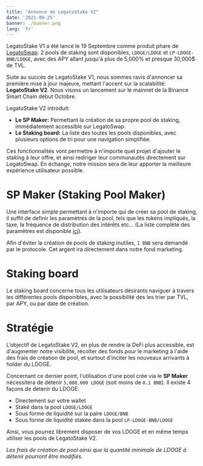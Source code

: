 ```yaml
---
title: "Annonce de LegatoStake V2"
date: '2021-09-25'
banner: ./banner.png
lang: 'fr'
---
```


LegatoStake V1 a été lancé le 19 Septembre comme produit phare de [LegatoSwap](https://app.lambodoge.org). 2 pools de staking sont disponibles, `LDOGE/LDOGE` et `LP-LDOGE-BNB/LDOGE`, avec des APY allant jusqu'à plus de 5,000% et presque 30,000$ de TVL.

Suite au succès de LegatoStake V1, nous sommes ravis d'annoncer sa première mise à jour majeure, mettant l'accent sur la scalabilité: **LegatoStake V2**. Nous visons un lancement sur le mainnet de la Binance Smart Chain début Octobre.

LegatoStake V2 introduit:

- **Le SP Maker:** Permettant la création de sa propre pool de staking, immédiatement accessible sur LegatoSwap.
- **Le Staking board:** La liste des toutes les pools disponibles, avec plusieurs options de tri pour une navigation simplifiée.

Ces fonctionnalités vont permettre à n'importe quel projet d'ajouter le staking à leur offre, et ainsi rediriger leur communautés directement sur LegatoSwap. En échange, notre mission sera de leur apporter la meilleure expérience utilisateur possible.

# SP Maker (Staking Pool Maker)

Une interface simple permettant à n'importe qui de créer sa pool de staking, il suffit de definir les paramètres de la pool, tels que les tokens impliqués, la taxe, la fréquence de distribution des intérêts etc... (La liste complète des paramètres est disponible [ici](https://lambodoge.org/fr/blog/introducing-lamboswap/#lambostake)).

Afin d'éviter la création de pools de staking inutiles, `1 BNB` sera demandé par le protocole. Cet argent ira directement dans notre fond marketing.

# Staking board

Le staking board concerne tous les utilisateurs désirants naviguer à travers les différentes pools disponibles, avec la possibilité des les trier par TVL, par APY, ou par date de création.

# Stratégie

L’objectif de LegatoStake V2, en plus de rendre la DeFi plus accessible, est d'augmenter notre visibilité, récolter des fonds pour le marketing à l'aide des frais de création de pool, et surtout d'inciter les nouveaux arrivants à holder du LDOGE.

Concernant ce dernier point, l'utilisation d'une pool crée via le **SP Maker** nécessitera de détenir `5,000,000 LDOGE` (soit moins de `0.1 BNB`). Il existe 4 façons de détenir du LDOGE:

- Directement sur votre wallet
- Staké dans la pool `LDOGE/LDOGE`
- Sous forme de liquidité sur la paire `LDOGE/BNB`
- Sous forme de liquidité stakée dans la pool `LP-LDOGE-BNB/LDOGE`

Ainsi, vous pourrez librement disposer de vos LDOGE et en même temps utiliser les pools de LegatoStake V2.

*Les frais de création de pool ainsi que la quantité minimale de LDOGE à détenir pourront être modifiés.*
